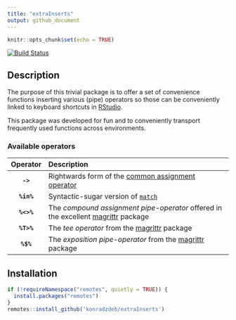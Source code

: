 ```yaml
---
title: "extraInserts"
output: github_document
---
```


```r
knitr::opts_chunk$set(echo = TRUE)
```

[![Build Status](https://travis-ci.org/konradzdeb/extraInserts.svg?branch=master)](https://travis-ci.org/konradzdeb/extraInserts)

## Description

The purpose of this trivial package is to offer a set of convenience functions inserting various (pipe) operators so those can be conveniently linked to
keyboard shortcuts in [RStudio](https://www.rstudio.com/products/RStudio/).

This package was developed for fun and to conveniently transport frequently used functions across environments.

### Available operators

|  Operator  | Description                                                                                                          |
|:----------:|:---------------------------------------------------------------------------------------------------------------------|
|  **`->`**  | Rightwards form of the [common assignment operator](https://rdrr.io/r/base/assignOps.html)                           |
| **`%in%`** | Syntactic-sugar version of [`match`](https://rdrr.io/r/base/match.html)                                              |
| **`%<>%`** | The *compound assignment pipe-operator* offered in the excellent [magrittr](https://magrittr.tidyverse.org/) package |
| **`%T>%`** | The *tee operator* from the [magrittr](https://magrittr.tidyverse.org/) package                                      |
|  **`%$%`** | The *exposition pipe-operator* from the [magrittr](https://magrittr.tidyverse.org/) package                          |

## Installation

```r
if (!requireNamespace("remotes", quietly = TRUE)) {
  install.packages("remotes")
}
remotes::install_github('konradzdeb/extraInserts')
```
